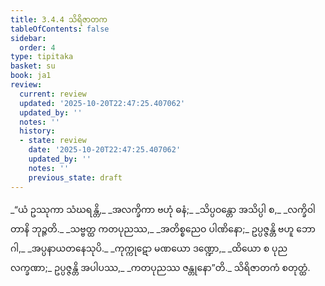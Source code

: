 ```yaml
---
title: 3.4.4 သိရိဇာတက
tableOfContents: false
sidebar:
  order: 4
type: tipitaka
basket: su
book: ja1
review:
  current: review
  updated: '2025-10-20T22:47:25.407062'
  updated_by: ''
  notes: ''
  history:
  - state: review
    date: '2025-10-20T22:47:25.407062'
    updated_by: ''
    notes: ''
    previous_state: draft
---
```



<DynamicBreadcrumb />


<ReviewStatus review={frontmatter.review} showDetails={true} />

<HypothesisAnnotation frontmatter={frontmatter} />

<Division number="100" book="ja1" e="ch" v="22" p="85">

<Paragraph number="808" type="verses" book="ja1">
_“ယံ ဥဿုကာ သံဃရန္တိ,_  
_အလက္ခိကာ ဗဟုံ ဓနံ;_  
_သိပ္ပဝန္တော အသိပ္ပါ စ,_  
_လက္ခိဝါ တာနိ ဘုဉ္ဇတိ._  

</Paragraph>

</Division>
<Division number="101" book="ja1" e="ch" v="22" p="85">

<Paragraph number="809" type="verses" book="ja1">
_သဗ္ဗတ္ထ ကတပုညဿ,_  
_အတိစ္စညေဝ ပါဏိနော;_  
ဥပ္ပဇ္ဇန္တိ ဗဟူ ဘောဂါ,_  
_အပ္ပနာယတနေသုပိ._  

</Paragraph>

</Division>
<Division number="102" book="ja1" e="ch" v="22" p="85">

<Paragraph number="810" type="verses" book="ja1">
_ကုက္ကုဋော မဏယော ဒဏ္ဍော,_  
_ထိယော စ ပုညလက္ခဏာ;_  
ဥပ္ပဇ္ဇန္တိ အပါပဿ,_  
_ကတပုညဿ ဇန္တုနော”တိ._  


</Paragraph>
</Division>

<Paragraph number="811" type="center" book="ja1">
သိရိဇာတကံ စတုတ္ထံ.
</Paragraph>